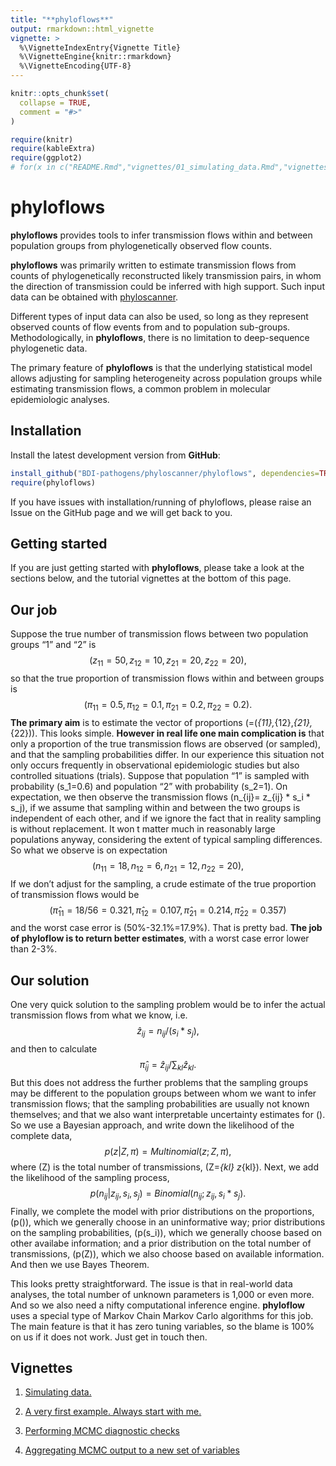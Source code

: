 ```yaml
---
title: "**phyloflows**"
output: rmarkdown::html_vignette
vignette: >
  %\VignetteIndexEntry{Vignette Title}
  %\VignetteEngine{knitr::rmarkdown}
  %\VignetteEncoding{UTF-8}
---
```


```r
knitr::opts_chunk$set(
  collapse = TRUE,
  comment = "#>"
)
```
```r
require(knitr)
require(kableExtra)
require(ggplot2)
# for(x in c("README.Rmd","vignettes/01_simulating_data.Rmd","vignettes/02_basic_example.Rmd","vignettes/03_diagnostics.Rmd","vignettes/04_aggregating.Rmd")) rmarkdown::render(x)
```

# **phyloflows**

**phyloflows** provides tools to infer transmission flows within and
between population groups from phylogenetically observed flow counts. 

**phyloflows** was primarily written to estimate transmission flows from counts
of phylogenetically reconstructed likely transmission pairs, in whom the
direction of transmission could be inferred with high support. Such input data
can be obtained with
[phyloscanner](https://github.com/BDI-pathogens/phyloscanner). 

Different types of input data can also be used, so long as they represent
observed counts of flow events from and to population sub-groups.
Methodologically, in **phyloflows**, there is no limitation to deep-sequence
phylogenetic data.

The primary feature of **phyloflows** is that the underlying statistical model
allows adjusting for sampling heterogeneity across population groups while
estimating transmission flows, a common problem in molecular epidemiologic
analyses.

## Installation

Install the latest development version from **GitHub**:

```r
install_github("BDI-pathogens/phyloscanner/phyloflows", dependencies=TRUE, build_vignettes=FALSE)
require(phyloflows)
```

If you have issues with installation/running of phyloflows, please raise an
Issue on the GitHub page and we will get back to you.

## Getting started

If you are just getting started with **phyloflows**, please take a look at the
sections below, and the tutorial vignettes at the bottom of this page.

## Our job
Suppose the true number of transmission flows between two population groups "1"
and "2" is 
$$
(z_{11}=50, z_{12}=10, z_{21}=20, z_{22}=20),
$$
so that the true proportion of transmission flows within and between groups is
$$
(\pi_{11}=0.5, \pi_{12}=0.1, \pi_{21}=0.2, \pi_{22}=0.2).
$$
**The primary aim** is to estimate the vector of proportions
\(\pi=(\pi_{11},\pi_{12},\pi_{21},\pi_{22})\). This looks simple. **However in
real life one main complication is** that only a proportion of the true
transmission flows are observed (or sampled), and that the sampling
probabilities differ. In our experience this situation not only occurs
frequently in observational epidemiologic studies but also controlled situations
(trials). Suppose that population "1" is sampled with probability \(s_1=0.6\)
and population "2" with probability \(s_2=1\). On expectation, we then observe
the transmission flows \(n_{ij}= z_{ij} * s_i * s_j\), if we assume that
sampling within and between the two groups is independent of each other, and if
we ignore the fact that in reality sampling is without replacement. It won t
matter much in reasonably large populations anyway, considering the extent of
typical sampling differences. So what we observe is on expectation
$$
(n_{11}=18, n_{12}=6, n_{21}=12, n_{22}=20),
$$
If we don't adjust for the sampling, a crude estimate of the true proportion of
transmission flows would be
$$
(\hat{\pi}_{11}= 18/56= 0.321, \hat{\pi}_{12}=0.107, \hat{\pi}_{21}=0.214, \hat{\pi}_{22}=0.357)
$$
and the worst case error is \(50\%-32.1\%=17.9\%\). That is pretty bad. **The
job of phyloflow is to return better estimates**, with a worst case error
lower than 2-3\%.

## Our solution
One very quick solution to the sampling problem would be to infer the actual
transmission flows from what we know, i.e.
$$
\hat{z}_{ij}= n_{ij}/(s_i*s_j),
$$
and then to calculate
$$
\hat{\pi}_{ij}= \hat{z}_{ij} / \sum_{kl} \hat{z}_{kl}.
$$
But this does not address the further problems that the sampling groups may be
different to the population groups between whom we want to infer transmission
flows; that the sampling probabilities are usually not known themselves; and
that we also want interpretable uncertainty estimates for \(\hat{\pi}\). So we
use a Bayesian approach, and write down the likelihood of the complete data,
$$
p(z|Z,\pi)= Multinomial(z;Z,\pi),
$$
where \(Z\) is the total number of transmissions, \(Z=\sum_{kl} z_{kl}\).
Next, we add the likelihood of the sampling process,
$$
p(n_{ij}|z_{ij},s_i,s_j)= Binomial(n_{ij};z_{ij},s_i*s_j).
$$
Finally, we complete the model with prior distributions on the proportions,
\(p(\pi)\), which we generally choose in an uninformative way; prior
distributions on the sampling probabilities, \(p(s_i)\), which we generally
choose based on other availabe information; and a prior distribution on the
total number of transmissions, \(p(Z)\), which we also choose based on
available information. And then we use Bayes Theorem. 

This looks pretty straightforward. The issue is that in real-world data
analyses, the total number of unknown parameters is 1,000 or even more. And so
we also need a nifty computational inference engine. **phyloflow** uses a
special type of Markov Chain Markov Carlo algorithms for this job. The main
feature is that it has zero tuning variables, so the blame is 100% on us if it
does not work. Just get in touch then.


## Vignettes

1. [Simulating data.](articles/01_simulating_data.html) 
   
2. [A very first example. Always start with
   me.](articles/02_basic_example.html)

3. [Performing MCMC diagnostic checks](articles/03_diagnostics.html)

4. [Aggregating MCMC output to a new set of
   variables](articles/04_aggregating.html)
   